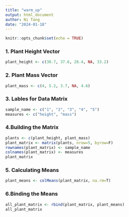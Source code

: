 ```yaml
---
title: "warm_up"
output: html_document
author: Ni Tang
date: "2024-01-18"
---
```


```r
knitr::opts_chunk$set(echo = TRUE)
```

### 1. Plant Height Vector
```r
plant_height <- c(30.7, 37.6, 28.4, NA, 33.2)
```

### 2. Plant Mass Vector
```r
plant_mass <- c(4, 5.2, 3.7, NA, 4.6)
```

### 3. Lables for Data Matrix
```r
sample_name <- c("1", "2", "3", "4", "5")
measures <- c("height", "mass")
```

### 4.Building the Matrix
```r
plants <- c(plant_height, plant_mass)
plant_matrix <- matrix(plants, nrow=5, byrow=F)
rownames(plant_matrix) <- sample_name
colnames(plant_matrix) <- measures
plant_matrix
```

### 5. Calculating Means
```r
plant_means <- colMeans(plant_matrix, na.rm=T)
```

### 6.Binding the Means
```r
all_plant_matrix <- rbind(plant_matrix, plant_means)
all_plant_matrix
```

